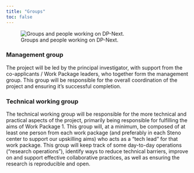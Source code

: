 ```yaml
---
title: "Groups"
toc: false
---
```


![Groups and people working on DP-Next.](images/organization.svg)

### Management group

The project will be led by the principal investigator, with support from
the co-applicants / Work Package leaders, who together form the
management group. This group will be responsible for the overall
coordination of the project and ensuring it's successful completion.

### Technical working group

The technical working group will be responsible for the more technical
and practical aspects of the project, primarily being responsible for
fulfilling the aims of Work Package 1. This group will, at a minimum, be
composed of at least one person from each work package (and preferably
in each Steno center to support our upskilling aims) who acts as a "tech
lead" for that work package. This group will keep track of some
day-to-day operations ("research operations"), identify ways to reduce
technical barriers, improve on and support effective collaborative
practices, as well as ensuring the research is reproducible and open.
